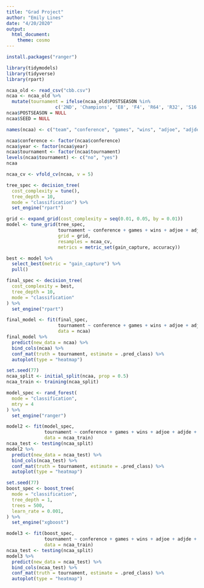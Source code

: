 ```yaml
---
title: "Grad Project"
author: "Emily Lines"
date: "4/20/2020"
output: 
  html_document: 
    theme: cosmo
---
```


```r
install.packages("ranger")
```


```r
library(tidymodels)
library(tidyverse)
library(rpart)

ncaa_old <- read_csv("cbb.csv")
ncaa <- ncaa_old %>%
  mutate(tournament = ifelse(ncaa_old$POSTSEASON %in% 
                  c('2ND', 'Champions', 'E8', 'F4', 'R64', 'R32', 'S16'), 1, 0))
ncaa$POSTSEASON = NULL
ncaa$SEED = NULL

```

```r
names(ncaa) <- c("team", "conference", "games", "wins", "adjoe", "adjde", "pwrrating", "efg_o", "efg_d", "tor", "tord", "orb", "drb", "ftr","ftrd", "fg_o", "fg_d", "threep_o", "threep_d", "adj_t", "wab", "year", "tournament")
```

```r
ncaa$conference <- factor(ncaa$conference)
ncaa$year <- factor(ncaa$year)
ncaa$tournament <- factor(ncaa$tournament)
levels(ncaa$tournament) <- c("no", "yes")
ncaa

```

```r
ncaa_cv <- vfold_cv(ncaa, v = 5)

tree_spec <- decision_tree(
  cost_complexity = tune(),
  tree_depth = 10,
  mode = "classification") %>%
  set_engine("rpart")

grid <- expand_grid(cost_complexity = seq(0.01, 0.05, by = 0.01))
model <- tune_grid(tree_spec,
                   tournament ~ conference + games + wins + adjoe + adjde + pwrrating + efg_o + efg_d + tor + tord + orb +drb + ftr + ftrd + fg_o + fg_d + threep_o + threep_d + adj_t + wab + year,
                   grid = grid,
                   resamples = ncaa_cv,
                   metrics = metric_set(gain_capture, accuracy))
```

```r
best <- model %>%
  select_best(metric = "gain_capture") %>%
  pull()

final_spec <- decision_tree(
  cost_complexity = best,
  tree_depth = 10,
  mode = "classification"
) %>%
  set_engine("rpart")

final_model <- fit(final_spec,
                   tournament ~ conference + games + wins + adjoe + adjde + pwrrating + efg_o + efg_d + tor + tord + orb +drb + ftr + ftrd + fg_o + fg_d + threep_o + threep_d + adj_t + wab + year,
                   data = ncaa)
final_model %>%
  predict(new_data = ncaa) %>%
  bind_cols(ncaa) %>%
  conf_mat(truth = tournament, estimate = .pred_class) %>%
  autoplot(type = "heatmap")


```



```r
set.seed(77)
ncaa_split <- initial_split(ncaa, prop = 0.5)
ncaa_train <- training(ncaa_split)

model_spec <- rand_forest(
  mode = "classification",
  mtry = 4
) %>%
  set_engine("ranger")

model2 <- fit(model_spec,
              tournament ~ conference + games + wins + adjoe + adjde + pwrrating + efg_o + efg_d + tor + tord + orb +drb + ftr + ftrd + fg_o + fg_d + threep_o + threep_d + adj_t + wab + year,
              data = ncaa_train)
ncaa_test <- testing(ncaa_split)
model2 %>%
  predict(new_data = ncaa_test) %>%
  bind_cols(ncaa_test) %>%
  conf_mat(truth = tournament, estimate = .pred_class) %>%
  autoplot(type = "heatmap")

```


```r
set.seed(77)
boost_spec <- boost_tree(
  mode = "classification",
  tree_depth = 1,
  trees = 500,
  learn_rate = 0.001,
) %>%
  set_engine("xgboost")

model3 <- fit(boost_spec,
              tournament ~ conference + games + wins + adjoe + adjde + pwrrating + efg_o + efg_d + tor + tord + orb +drb + ftr + ftrd + fg_o + fg_d + threep_o + threep_d + adj_t + wab + year,
              data = ncaa_train)
ncaa_test <- testing(ncaa_split)
model3 %>%
  predict(new_data = ncaa_test) %>%
  bind_cols(ncaa_test) %>%
  conf_mat(truth = tournament, estimate = .pred_class) %>%
  autoplot(type = "heatmap")
```




